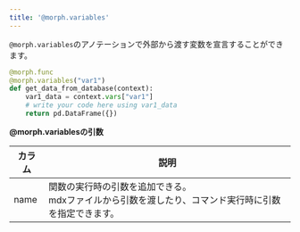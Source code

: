 ```yaml
---
title: '@morph.variables'
---
```


`@morph.variables`のアノテーションで外部から渡す変数を宣言することができます。

```python
@morph.func
@morph.variables("var1")
def get_data_from_database(context):
	var1_data = context.vars["var1"]
    # write your code here using var1_data
	return pd.DataFrame({})
```

**@morph.variablesの引数**

| カラム | 説明 |
| --- | --- |
| name | 関数の実行時の引数を追加できる。<br/>mdxファイルから引数を渡したり、コマンド実行時に引数を指定できます。 |

